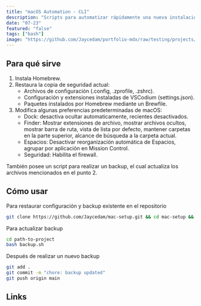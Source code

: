 ```yaml
---
title: "macOS Automation - CLI"
description: "Scripts para automatizar rápidamente una nueva instalación de macOS."
date: "07-23"
featured: "false"
tags: ["bash"]
image: "https://github.com/Jaycedam/portfolio-mdx/raw/testing/projects/images/macos-automation/preview.webp"
---
```


## Para qué sirve

1. Instala Homebrew.
2. Restaura la copia de seguridad actual:
   - Archivos de configuración (.config, .zprofile, .zshrc).
   - Configuración y extensiones instaladas de VSCodium (settings.json).
   - Paquetes instalados por Homebrew mediante un Brewfile.
3. Modifica algunas preferencias predeterminadas de macOS:
   - Dock: desactiva ocultar automaticamente, recientes desactivados.
   - Finder: Mostrar extensiones de archivo, mostrar archivos ocultos, mostrar barra de ruta, vista de lista por defecto, mantener carpetas en la parte superior, alcance de búsqueda a la carpeta actual.
   - Espacios: Desactivar reorganización automática de Espacios, agrupar por aplicación en Mission Control.
   - Seguridad: Habilita el firewall.

También posee un script para realizar un backup, el cual actualiza los archivos mencionados en el punto 2.

## Cómo usar

Para restaurar configuración y backup existente en el repositorio

```bash
git clone https://github.com/Jaycedam/mac-setup.git && cd mac-setup && bash main.sh
```

Para actualizar backup

```bash
cd path-to-project
bash backup.sh
```

Después de realizar un nuevo backup

```bash
git add .
git commit -m "chore: backup updated"
git push origin main
```

## Links

<LinkButton title="GitHub" href="https://github.com/Jaycedam/mac-setup" />
